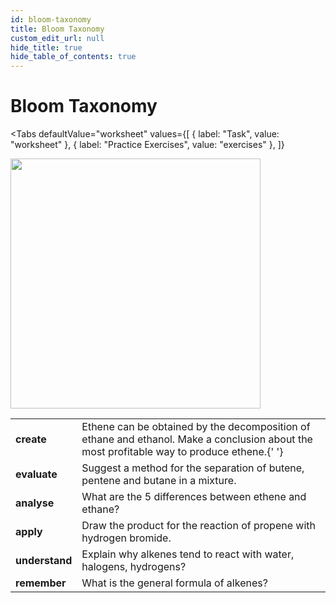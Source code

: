```yaml
---
id: bloom-taxonomy
title: Bloom Taxonomy
custom_edit_url: null
hide_title: true
hide_table_of_contents: true
---
```



<Theme alkenes />

# Bloom Taxonomy

<Tabs
  defaultValue="worksheet"
  values={[
    { label: "Task", value: "worksheet" },
    { label: "Practice Exercises", value: "exercises" },
  ]}
>

<TabItem value="worksheet">

<img src={bloom} width='400' />
<br />
<table class="BLOOM">
  <tr>
    <td>
      <strong>create</strong>
    </td>
    <td>
      Ethene can be obtained by the decomposition of ethane and ethanol. Make a
      conclusion about the most profitable way to produce ethene.{' '}
    </td>
  </tr>
  <tr>
    <td>
      <strong>evaluate</strong>
    </td>
    <td>
      Suggest a method for the separation of butene, pentene and butane in a
      mixture.
    </td>
  </tr>
  <tr>
    <td>
      <strong>analyse</strong>
    </td>
    <td>What are the 5 differences between ethene and ethane?</td>
  </tr>
  <tr>
    <td>
      <strong>apply</strong>
    </td>
    <td>Draw the product for the reaction of propene with hydrogen bromide.</td>
  </tr>
  <tr>
    <td>
      <strong>understand</strong>
    </td>
    <td>Explain why alkenes tend to react with water, halogens, hydrogens?</td>
  </tr>
  <tr>
    <td>
      <strong>remember</strong>
    </td>
    <td>What is the general formula of alkenes?</td>
  </tr>
</table>

</TabItem>

<TabItem value="exercises">
  <Frame src="https://learningapps.org/watch?v=p9gax2z4321" height="480px" />
  <Frame src="https://learningapps.org/watch?v=pzs0uwt2521" height="420px" />
  <Frame src="https://learningapps.org/watch?v=pyn4qaqjn21" height="790px" />
</TabItem>

</Tabs>

